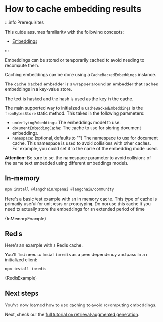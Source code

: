 
# How to cache embedding results

:::info Prerequisites

This guide assumes familiarity with the following concepts:

- [Embeddings](/docs/concepts/#embedding-models)

:::

Embeddings can be stored or temporarily cached to avoid needing to recompute them.

Caching embeddings can be done using a `CacheBackedEmbeddings` instance.

The cache backed embedder is a wrapper around an embedder that caches embeddings in a key-value store.

The text is hashed and the hash is used as the key in the cache.

The main supported way to initialized a `CacheBackedEmbeddings` is the `fromBytesStore` static method. This takes in the following parameters:

- `underlyingEmbeddings`: The embeddings model to use.
- `documentEmbeddingCache`: The cache to use for storing document embeddings.
- `namespace`: (optional, defaults to "") The namespace to use for document cache. This namespace is used to avoid collisions with other caches. For example, you could set it to the name of the embedding model used.

**Attention:** Be sure to set the namespace parameter to avoid collisions of the same text embedded using different embeddings models.

## In-memory


<IntegrationInstallTooltip></IntegrationInstallTooltip>

```bash npm2yarn
npm install @langchain/openai @langchain/community
```

Here's a basic test example with an in memory cache. This type of cache is primarily useful for unit tests or prototyping.
Do not use this cache if you need to actually store the embeddings for an extended period of time:

<CodeBlock language="typescript">{InMemoryExample}</CodeBlock>

## Redis

Here's an example with a Redis cache.

You'll first need to install `ioredis` as a peer dependency and pass in an initialized client:

```bash npm2yarn
npm install ioredis
```

<CodeBlock language="typescript">{RedisExample}</CodeBlock>

## Next steps

You've now learned how to use caching to avoid recomputing embeddings.

Next, check out the [full tutorial on retrieval-augmented generation](/docs/tutorials/rag).
